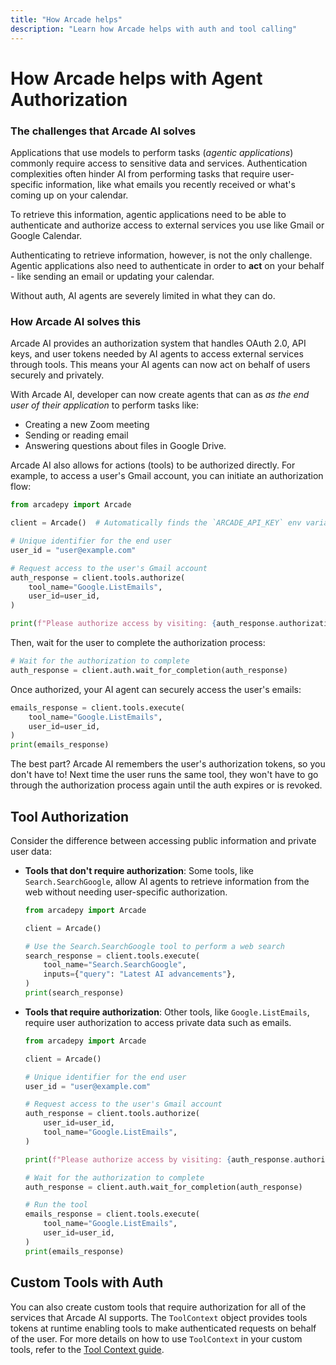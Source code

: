 ```yaml
---
title: "How Arcade helps"
description: "Learn how Arcade helps with auth and tool calling"
---
```


# How Arcade helps with Agent Authorization

### The challenges that Arcade AI solves

Applications that use models to perform tasks (_agentic applications_) commonly require access to sensitive data and services. Authentication complexities often hinder AI from performing tasks that require user-specific information, like what emails you recently received or what's coming up on your calendar.

To retrieve this information, agentic applications need to be able to authenticate and authorize access to external services you use like Gmail or Google Calendar.

Authenticating to retrieve information, however, is not the only challenge. Agentic applications also need to authenticate in order to **act** on your behalf - like sending an email or updating your calendar.

Without auth, AI agents are severely limited in what they can do.

### How Arcade AI solves this

Arcade AI provides an authorization system that handles OAuth 2.0, API keys, and user tokens needed by AI agents to access external services through tools. This means your AI agents can now act on behalf of users securely and privately.

With Arcade AI, developer can now create agents that can as _as the end user of their application_ to perform tasks like:

- Creating a new Zoom meeting
- Sending or reading email
- Answering questions about files in Google Drive.

Arcade AI also allows for actions (tools) to be authorized directly. For example, to access a user's Gmail account, you can initiate an authorization flow:

```python
from arcadepy import Arcade

client = Arcade()  # Automatically finds the `ARCADE_API_KEY` env variable

# Unique identifier for the end user
user_id = "user@example.com"

# Request access to the user's Gmail account
auth_response = client.tools.authorize(
    tool_name="Google.ListEmails",
    user_id=user_id,
)

print(f"Please authorize access by visiting: {auth_response.authorization_url}")
```

Then, wait for the user to complete the authorization process:

```python
# Wait for the authorization to complete
auth_response = client.auth.wait_for_completion(auth_response)
```

Once authorized, your AI agent can securely access the user's emails:

```python
emails_response = client.tools.execute(
    tool_name="Google.ListEmails",
    user_id=user_id,
)
print(emails_response)
```

The best part? Arcade AI remembers the user's authorization tokens, so you don't have to! Next time the user runs the same tool, they won't have to go through the authorization process again until the auth expires or is revoked.

## Tool Authorization

Consider the difference between accessing public information and private user data:

- **Tools that don't require authorization**: Some tools, like `Search.SearchGoogle`, allow AI agents to retrieve information from the web without needing user-specific authorization.

  ```python
  from arcadepy import Arcade

  client = Arcade()

  # Use the Search.SearchGoogle tool to perform a web search
  search_response = client.tools.execute(
      tool_name="Search.SearchGoogle",
      inputs={"query": "Latest AI advancements"},
  )
  print(search_response)
  ```

- **Tools that require authorization**: Other tools, like `Google.ListEmails`, require user authorization to access private data such as emails.

  ```python
  from arcadepy import Arcade

  client = Arcade()

  # Unique identifier for the end user
  user_id = "user@example.com"

  # Request access to the user's Gmail account
  auth_response = client.tools.authorize(
      user_id=user_id,
      tool_name="Google.ListEmails",
  )

  print(f"Please authorize access by visiting: {auth_response.authorization_url}")

  # Wait for the authorization to complete
  auth_response = client.auth.wait_for_completion(auth_response)

  # Run the tool
  emails_response = client.tools.execute(
      tool_name="Google.ListEmails",
      user_id=user_id,
  )
  print(emails_response)
  ```

## Custom Tools with Auth

You can also create custom tools that require authorization for all of the services that Arcade AI supports. The `ToolContext` object provides tools tokens at runtime enabling tools to make authenticated requests on behalf of the user. For more details on how to use `ToolContext` in your custom tools, refer to the [Tool Context guide](/home/build-tools/tool-context).
